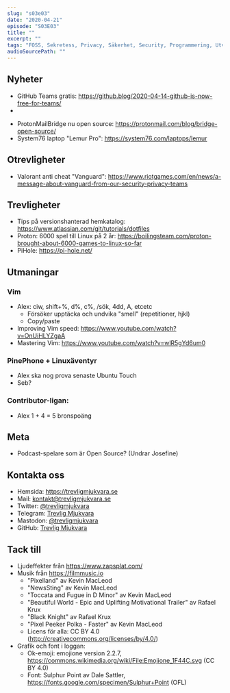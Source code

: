 ```yaml
---
slug: "s03e03"
date: "2020-04-21"
episode: "S03E03"
title: ""
excerpt: ""
tags: "FOSS, Sekretess, Privacy, Säkerhet, Security, Programmering, Utveckling, RaspberryPi, PinePhone, Technology, Linux, Open Source"
audioSourcePath: ""
---
```


## Nyheter

- GitHub Teams gratis: https://github.blog/2020-04-14-github-is-now-free-for-teams/
-

* ProtonMailBridge nu open source: https://protonmail.com/blog/bridge-open-source/
* System76 laptop "Lemur Pro": https://system76.com/laptops/lemur

## Otrevligheter

- Valorant anti cheat "Vanguard": https://www.riotgames.com/en/news/a-message-about-vanguard-from-our-security-privacy-teams

## Trevligheter

- Tips på versionshanterad hemkatalog: https://www.atlassian.com/git/tutorials/dotfiles
- Proton: 6000 spel till Linux på 2 år: https://boilingsteam.com/proton-brought-about-6000-games-to-linux-so-far
- PiHole: https://pi-hole.net/

## Utmaningar

### Vim

- Alex: ciw, shift+%, d%, c%, /sök, 4dd, A, etcetc
  - Försöker upptäcka och undvika "smell" (repetitioner, hjkl)
  - Copy/paste
- Improving Vim speed: https://www.youtube.com/watch?v=OnUiHLYZgaA
- Mastering Vim: https://www.youtube.com/watch?v=wlR5gYd6um0

### PinePhone + Linuxäventyr

- Alex ska nog prova senaste Ubuntu Touch
- Seb?

### Contributor-ligan:

- Alex 1 + 4 = 5 bronspoäng

## Meta

- Podcast-spelare som är Open Source? (Undrar Josefine)

## Kontakta oss

- Hemsida: https://trevligmjukvara.se
- Mail: kontakt@trevligmjukvara.se
- Twitter: [@trevligmjukvara](https://twitter.com/trevligmjukvara)
- Telegram: [Trevlig Mjukvara](https://t.me/trevligmjukvara)
- Mastodon: [@trevligmjukvara](https://mastodon.linuxkompis.se/@trevligmjukvara)
- GitHub: [Trevlig Mjukvara](https://github.com/trevligmjukvara)

## Tack till

- Ljudeffekter från https://www.zapsplat.com/
- Musik från https://filmmusic.io
  - "Pixelland" av Kevin MacLeod
  - "NewsSting" av Kevin MacLeod
  - "Toccata and Fugue in D Minor" av Kevin MacLeod
  - "Beautiful World - Epic and Uplifting Motivational Trailer" av Rafael Krux
  - "Black Knight" av Rafael Krux
  - "Pixel Peeker Polka - Faster" av Kevin MacLeod
  - Licens för alla: CC BY 4.0 (http://creativecommons.org/licenses/by/4.0/)
- Grafik och font i loggan:
  - Ok-emoji: emojione version 2.2.7, https://commons.wikimedia.org/wiki/File:Emojione_1F44C.svg (CC BY 4.0)
  - Font: Sulphur Point av Dale Sattler, https://fonts.google.com/specimen/Sulphur+Point (OFL)
